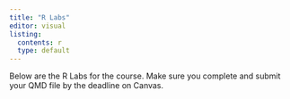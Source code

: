 ```yaml
---
title: "R Labs"
editor: visual
listing:
  contents: r
  type: default
---
```


Below are the R Labs for the course. Make sure you complete and submit your QMD file by the deadline on Canvas.
